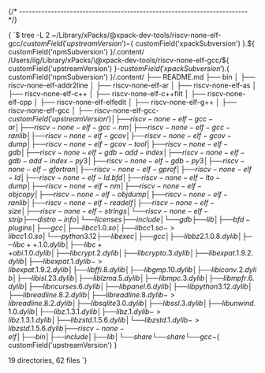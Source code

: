 

{/* ------------------------------------------------------------------------ */}

<CodeBlock language="console"> {
`$ tree -L 2 ~/Library/xPacks/\@xpack-dev-tools/riscv-none-elf-gcc/${ customField('upstreamVersion') }-${ customField('xpackSubversion') }.${ customField('npmSubversion') }/.content/
/Users/ilg/Library/xPacks/\@xpack-dev-tools/riscv-none-elf-gcc/${ customField('upstreamVersion') }-${ customField('xpackSubversion') }.${ customField('npmSubversion') }/.content/
├── README.md
├── bin
│   ├── riscv-none-elf-addr2line
│   ├── riscv-none-elf-ar
│   ├── riscv-none-elf-as
│   ├── riscv-none-elf-c++
│   ├── riscv-none-elf-c++filt
│   ├── riscv-none-elf-cpp
│   ├── riscv-none-elf-elfedit
│   ├── riscv-none-elf-g++
│   ├── riscv-none-elf-gcc
│   ├── riscv-none-elf-gcc-${ customField('upstreamVersion') }
│   ├── riscv-none-elf-gcc-ar
│   ├── riscv-none-elf-gcc-nm
│   ├── riscv-none-elf-gcc-ranlib
│   ├── riscv-none-elf-gcov
│   ├── riscv-none-elf-gcov-dump
│   ├── riscv-none-elf-gcov-tool
│   ├── riscv-none-elf-gdb
│   ├── riscv-none-elf-gdb-add-index
│   ├── riscv-none-elf-gdb-add-index-py3
│   ├── riscv-none-elf-gdb-py3
│   ├── riscv-none-elf-gfortran
│   ├── riscv-none-elf-gprof
│   ├── riscv-none-elf-ld
│   ├── riscv-none-elf-ld.bfd
│   ├── riscv-none-elf-lto-dump
│   ├── riscv-none-elf-nm
│   ├── riscv-none-elf-objcopy
│   ├── riscv-none-elf-objdump
│   ├── riscv-none-elf-ranlib
│   ├── riscv-none-elf-readelf
│   ├── riscv-none-elf-size
│   ├── riscv-none-elf-strings
│   └── riscv-none-elf-strip
├── distro-info
│   └── licenses
├── include
│   └── gdb
├── lib
│   ├── bfd-plugins
│   ├── gcc
│   ├── libcc1.0.so
│   ├── libcc1.so -> libcc1.0.so
│   └── python3.12
├── libexec
│   ├── gcc
│   ├── libbz2.1.0.8.dylib
│   ├── libc++.1.0.dylib
│   ├── libc++abi.1.0.dylib
│   ├── libcrypt.2.dylib
│   ├── libcrypto.3.dylib
│   ├── libexpat.1.9.2.dylib
│   ├── libexpat.1.dylib -> libexpat.1.9.2.dylib
│   ├── libffi.8.dylib
│   ├── libgmp.10.dylib
│   ├── libiconv.2.dylib
│   ├── libisl.23.dylib
│   ├── liblzma.5.dylib
│   ├── libmpc.3.dylib
│   ├── libmpfr.6.dylib
│   ├── libncurses.6.dylib
│   ├── libpanel.6.dylib
│   ├── libpython3.12.dylib
│   ├── libreadline.8.2.dylib
│   ├── libreadline.8.dylib -> libreadline.8.2.dylib
│   ├── libsqlite3.0.dylib
│   ├── libssl.3.dylib
│   ├── libunwind.1.0.dylib
│   ├── libz.1.3.1.dylib
│   ├── libz.1.dylib -> libz.1.3.1.dylib
│   ├── libzstd.1.5.6.dylib
│   └── libzstd.1.dylib -> libzstd.1.5.6.dylib
├── riscv-none-elf
│   ├── bin
│   ├── include
│   ├── lib
│   └── share
└── share
    └── gcc-${ customField('upstreamVersion') }

19 directories, 62 files
`} </CodeBlock>

